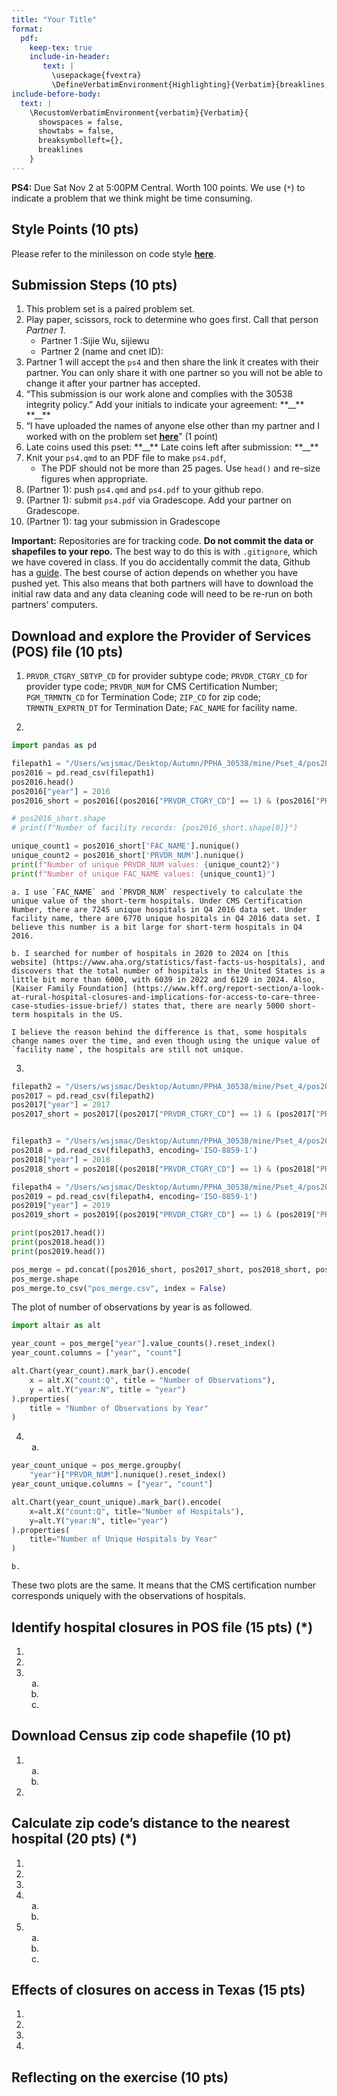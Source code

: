 ```yaml
---
title: "Your Title"
format: 
  pdf:
    keep-tex: true
    include-in-header: 
       text: |
         \usepackage{fvextra}
         \DefineVerbatimEnvironment{Highlighting}{Verbatim}{breaklines,commandchars=\\\{\}}
include-before-body:
  text: |
    \RecustomVerbatimEnvironment{verbatim}{Verbatim}{
      showspaces = false,
      showtabs = false,
      breaksymbolleft={},
      breaklines
    }
---
```


**PS4:** Due Sat Nov 2 at 5:00PM Central. Worth 100 points. 
We use (`*`) to indicate a problem that we think might be time consuming. 
    
## Style Points (10 pts) 
Please refer to the minilesson on code style
**[here](https://uchicago.zoom.us/rec/share/pG_wQ-pHTQrJTmqNn4rcrw5V194M2H2s-2jdy8oVhWHkd_yZt9o162IWurpA-fxU.BIQlSgZLRYctvzp-)**.

## Submission Steps (10 pts)
1. This problem set is a paired problem set.
2. Play paper, scissors, rock to determine who goes first. Call that person *Partner 1*.
    - Partner 1 :Sijie Wu, sijiewu
    - Partner 2 (name and cnet ID):
3. Partner 1 will accept the `ps4` and then share the link it creates with their partner. You can only share it with one partner so you will not be able to change it after your partner has accepted. 
4. "This submission is our work alone and complies with the 30538 integrity policy." Add your initials to indicate your agreement: \*\*\_\_\*\* \*\*\_\_\*\*
5. "I have uploaded the names of anyone else other than my partner and I worked with on the problem set **[here](https://docs.google.com/forms/d/185usrCREQaUbvAXpWhChkjghdGgmAZXA3lPWpXLLsts/edit)**"  (1 point)
6. Late coins used this pset: \*\*\_\_\*\* Late coins left after submission: \*\*\_\_\*\*
7. Knit your `ps4.qmd` to an PDF file to make `ps4.pdf`, 
    * The PDF should not be more than 25 pages. Use `head()` and re-size figures when appropriate. 
8. (Partner 1): push  `ps4.qmd` and `ps4.pdf` to your github repo.
9. (Partner 1): submit `ps4.pdf` via Gradescope. Add your partner on Gradescope.
10. (Partner 1): tag your submission in Gradescope

**Important:** Repositories are for tracking code. **Do not commit the data or shapefiles to your repo.** The best way to do this is with `.gitignore`, which we have covered in class. If you do accidentally commit the data, Github has a [guide](https://docs.github.com/en/repositories/working-with-files/managing-large-files/about-large-files-on-github#removing-files-from-a-repositorys-history). The best course of action depends on whether you have pushed yet. This also means that both partners will have to download the initial raw data and any data cleaning code will need to be re-run on both partners' computers. 

## Download and explore the Provider of Services (POS) file (10 pts)

1.  
`PRVDR_CTGRY_SBTYP_CD` for provider subtype code;
`PRVDR_CTGRY_CD` for provider type code;
`PRVDR_NUM` for CMS Certification Number;
`PGM_TRMNTN_CD` for Termination Code;
`ZIP_CD` for zip code;
`TRMNTN_EXPRTN_DT` for Termination Date;
`FAC_NAME` for facility name.

2.  

```python
import pandas as pd
```

```python
filepath1 = "/Users/wsjsmac/Desktop/Autumn/PPHA_30538/mine/Pset_4/pos2016.csv"
pos2016 = pd.read_csv(filepath1)
pos2016.head()
pos2016["year"] = 2016
pos2016_short = pos2016[(pos2016["PRVDR_CTGRY_CD"] == 1) & (pos2016["PRVDR_CTGRY_SBTYP_CD"] == 1)]
```


```python
# pos2016_short.shape
# print(f"Number of facility records: {pos2016_short.shape[0]}")

unique_count1 = pos2016_short['FAC_NAME'].nunique()
unique_count2 = pos2016_short['PRVDR_NUM'].nunique()
print(f"Number of unique PRVDR_NUM values: {unique_count2}")
print(f"Number of unique FAC_NAME values: {unique_count1}")

```


    a. I use `FAC_NAME` and `PRVDR_NUM` respectively to calculate the unique value of the short-term hospitals. Under CMS Certification Number, there are 7245 unique hospitals in Q4 2016 data set. Under facility name, there are 6770 unique hospitals in Q4 2016 data set. I believe this number is a bit large for short-term hospitals in Q4 2016.

    b. I searched for number of hospitals in 2020 to 2024 on [this website] (https://www.aha.org/statistics/fast-facts-us-hospitals), and discovers that the total number of hospitals in the United States is a little bit more than 6000, with 6039 in 2022 and 6120 in 2024. Also, [Kaiser Family Foundation] (https://www.kff.org/report-section/a-look-at-rural-hospital-closures-and-implications-for-access-to-care-three-case-studies-issue-brief/) states that, there are nearly 5000 short-term hospitals in the US.

    I believe the reason behind the difference is that, some hospitals change names over the time, and even though using the unique value of `facility name`, the hospitals are still not unique.

3.  

```python


filepath2 = "/Users/wsjsmac/Desktop/Autumn/PPHA_30538/mine/Pset_4/pos2017.csv"
pos2017 = pd.read_csv(filepath2)
pos2017["year"] = 2017
pos2017_short = pos2017[(pos2017["PRVDR_CTGRY_CD"] == 1) & (pos2017["PRVDR_CTGRY_SBTYP_CD"] == 1)]


filepath3 = "/Users/wsjsmac/Desktop/Autumn/PPHA_30538/mine/Pset_4/pos2018.csv"
pos2018 = pd.read_csv(filepath3, encoding='ISO-8859-1')
pos2018["year"] = 2018
pos2018_short = pos2018[(pos2018["PRVDR_CTGRY_CD"] == 1) & (pos2018["PRVDR_CTGRY_SBTYP_CD"] == 1)]

filepath4 = "/Users/wsjsmac/Desktop/Autumn/PPHA_30538/mine/Pset_4/pos2019.csv"
pos2019 = pd.read_csv(filepath4, encoding='ISO-8859-1')
pos2019["year"] = 2019
pos2019_short = pos2019[(pos2019["PRVDR_CTGRY_CD"] == 1) & (pos2019["PRVDR_CTGRY_SBTYP_CD"] == 1)]
```

```python
print(pos2017.head())
print(pos2018.head())
print(pos2019.head())
```

```python
pos_merge = pd.concat([pos2016_short, pos2017_short, pos2018_short, pos2019_short], ignore_index=True)
pos_merge.shape
pos_merge.to_csv("pos_merge.csv", index = False)
```


The plot of number of observations by year is as followed.

```python
import altair as alt

year_count = pos_merge["year"].value_counts().reset_index()
year_count.columns = ["year", "count"]

alt.Chart(year_count).mark_bar().encode(
    x = alt.X("count:Q", title = "Number of Observations"),
    y = alt.Y("year:N", title = "year")
).properties(
    title = "Number of Observations by Year"
)
```


4. 
    a.

```python
year_count_unique = pos_merge.groupby(
    "year")["PRVDR_NUM"].nunique().reset_index()
year_count_unique.columns = ["year", "count"]

alt.Chart(year_count_unique).mark_bar().encode(
    x=alt.X("count:Q", title="Number of Hospitals"),
    y=alt.Y("year:N", title="year")
).properties(
    title="Number of Unique Hospitals by Year"
)
```


    b.
These two plots are the same. It means that the CMS certification number corresponds uniquely with the observations of hospitals.

## Identify hospital closures in POS file (15 pts) (*)

1. 
2. 
3. 
    a.
    b.
    c.

## Download Census zip code shapefile (10 pt) 

1. 
    a.
    b. 
2. 

## Calculate zip code’s distance to the nearest hospital (20 pts) (*)

1. 
2. 
3. 
4. 
    a.
    b.
5. 
    a.
    b.
    c.
    
## Effects of closures on access in Texas (15 pts)

1. 
2. 
3. 
4. 

## Reflecting on the exercise (10 pts) 
